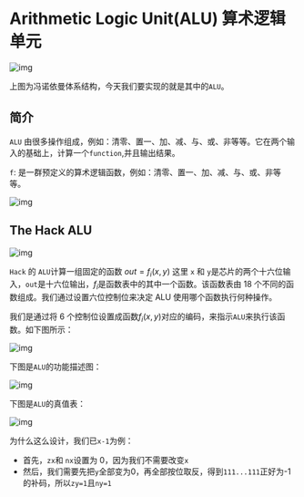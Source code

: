 # Arithmetic Logic Unit(ALU) 算术逻辑单元

![img](https://files.catbox.moe/9tmey4.png)

上图为冯诺依曼体系结构，今天我们要实现的就是其中的`ALU`。

## 简介

`ALU` 由很多操作组成，例如：清零、置一、加、减、与、或、非等等。它在两个输入的基础上，计算一个`function`,并且输出结果。

`f`: 是一群预定义的算术逻辑函数，例如：清零、置一、加、减、与、或、非等等。

![img](https://files.catbox.moe/welqmu.png)

## The Hack ALU

![img](https://files.catbox.moe/urbhnu.png)

`Hack` 的 `ALU`计算一组固定的函数 $out=f_{i}(x, y)$ 这里 `x` 和 `y`是芯片的两个十六位输入，`out`是十六位输出，$f_{i}$是函数表中的其中一个函数。该函数表由 18 个不同的函数组成。我们通过设置六位控制位来决定 ALU 使用哪个函数执行何种操作。

我们是通过将 6 个控制位设置成函数$f_{i}(x, y)$对应的编码，来指示`ALU`来执行该函数。如下图所示：

![img](https://files.catbox.moe/rd0es6.png)

下图是`ALU`的功能描述图：

![img](https://files.catbox.moe/c6xs57.png)

下图是`ALU`的真值表：

![img](https://files.catbox.moe/4pf8lw.png)

为什么这么设计，我们已`x-1`为例：

- 首先，`zx`和 `nx`设置为 0，因为我们不需要改变`x`
- 然后，我们需要先把`y`全部变为0，再全部按位取反，得到`111...111`正好为-1的补码，所以`zy=1`且`ny=1`
